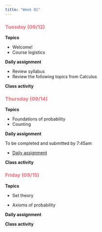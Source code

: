 ```yaml
---
title: "Week 01"
---
```


::: {style="color: #F66D7A"}
### Tuesday (09/12)
:::

**Topics**

-   Welcome!
-   Course logistics

**Daily assignment**

-   Review syllabus
-   Review the following topics from Calculus

**Class activity**

::: {style="color: #F66D7A"}
### Thursday (09/14)
:::

**Topics**

-   Foundations of probability
-   Counting

**Daily assignment**

To be completed and submitted by 7:45am

-   [Daily assignment](pre-assignment/DA_01.pdf)

**Class activity**

::: {style="color: #F66D7A"}
### Friday (09/15)
:::

**Topics**

-   Set theory

-   Axioms of probability

**Daily assignment**

**Class activity**
